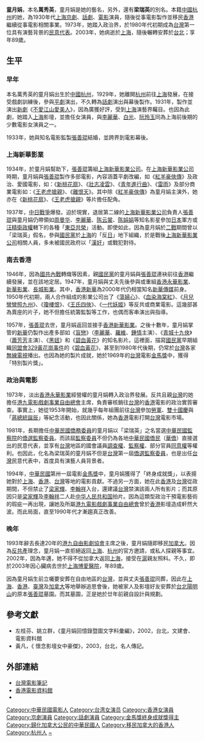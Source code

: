 {{no footnotes|time=2019-11-20T01:49:33+00:00}}
{{藝人
|姓名 = 童月娟
|類型 = 幕後
|圖片 =<!--建議使用自由版權圖像-->
|圖片尺寸 =
|圖片簡介 =
|本名 = 萬秀英
|羅馬拼音 = Tung Yueh-Chuan
|英文名 =
|暱稱 =
|其他藝名 = 梁瑞英
|國籍 = {{ROC}}<br>{{CAN}}
|民族 =
|籍貫 =
|出生日期 = {{birth date|1914|8|7}}
|出生地點 = {{ROC-1912|浙江省}}[[钱塘道|钱塘道]]杭州（今[[杭州市|杭州市]]）
|逝世日期 = {{death date and age|2003|1|6|1914|8|7}}
|逝世地點 = {{PRC}}[[上海市|上海市]]
|墓地 = {{TWN}}[[臺北市|臺北市]][[陽明山|陽明山]]公墓
|職業 =
|語言 =
|教育程度 =
|宗教信仰 =
|配偶 = {{marriage|[[張善琨|張善琨]]|1933|1957|reason=widowed}}
|兒女 =
|父母 =
|音樂類型 =
|演奏樂器 =
|出道地點 =
|出道作 =
|出道日期 =
|代表作 =
|活躍年代 =
|著名角色 =
|唱片公司 =
|經紀公司 =
|簽名 =
|簽名大小 =
|簽名替代 =
|網站 =
|相關團體 =
|獎項 =
|IMDb = 1803060
|現任成員 =
|過往成員 =
|音樂專輯 =
|電影 =
|主持節目 =
|電視劇 =
|廣播劇 =
|舞台劇 =
|書籍 =
}}
'''童月娟'''{{BD|1914年|8月7日|2003年|1月6日}}，本名'''萬秀英'''，童月娟是她的藝名，另外，還有'''梁瑞英'''的別名。本籍[[中國|中國]][[杭州|杭州]]的她，為1930年代[[上海|上海]][[京劇|京劇]]、[[話劇|話劇]]、[[電影|電影]]演員，隨後從事電影製作並移民[[香港|香港]]繼續從事電影相關事業。1973年，她踏入政治界，於1980年代初期成為[[台灣|台灣]]第一位具有演藝背景的[[民意代表|民意代表]]。2003年，她病逝於[[上海|上海]]，隨後輾轉安葬於[[台北|台北]]；享年89歲。

==生平==
===早年===
本名萬秀英的童月娟出生於[[中國|中國]][[杭州|杭州]]，1929年，她離開[[杭州|杭州]]前往[[上海|上海]]發展，在接受戲劇訓練後，參與[[平劇|平劇]]演出，不久轉為[[話劇|話劇]]演出與幕後製作。1931年，製作並演出[[新劇|新劇]]《[[不愛江山愛美人_(話劇)|不愛江山愛美人]]》，因為廣獲好評，受到[[上海|上海]]演藝界矚目。也因為此劇，她踏入[[上海|上海]]影壇，並擔任女演員，與[[李麗華|李麗華]]、[[白光_(影星)|白光]]、[[阮玲玉|阮玲玉]]同為上海前後期的少數電影女演員之一。

1933年，她與知名電影監製[[張善琨|張善琨]]結婚，並跨界到電影幕後。

===上海新華影業===
1934年，於童月娟幫助下，[[張善琨|張善琨]]籌組[[上海新華影業公司|上海新華影業公司]]。在[[上海新華影業公司|上海新華影業公司]]時期，童月娟與[[張善琨|張善琨]]製作多部電影，內容涵蓋平劇改編，如《[[紅羊豪俠傳|紅羊豪俠傳]]》及政治、愛國電影，如：《[[新桃花扇|新桃花扇]]》、《[[壮志凌云_(中国电影)|壯志凌雲]]》、《[[青年進行曲|青年進行曲]]》、《[[雷雨|雷雨]]》及部分商業電影如：《[[王老虎搶親|王老虎搶親]]》、《[[離恨天|離恨天]]》。其中除《[[紅羊豪俠傳|紅羊豪俠傳]]》為童月娟主演外，她亦在《[[新桃花扇|新桃花扇]]》、《[[王老虎搶親|王老虎搶親]]》等片擔任配角。

1937年，[[中国抗日战争|中日戰爭]]爆發。迫於現實，退居第二線的[[上海新華影業公司|上海新華影業公司]]負責人[[張善琨|張善琨]]與童月娟仍帶領如[[周曼华|周曼华]]、[[李麗華|李麗華]]、[[陈云裳|陈云裳]]、[[陈娟娟|陈娟娟]]等知名影星參加[[日本|日本]]軍方或[[汪精衛政權|汪精衛政權]]轄下的各種「[[東亞共榮|東亞共榮]]」活動。即使如此，因為童月娟於[[二戰|二戰]]期間曾以「梁瑞英」假名，參與[[國民黨|國民黨]]於[[上海|上海]]的「反[[日|日]]」地下組織，於是戰後[[上海新華影業公司|上海新華影業公司]]相關人員，多未被國民政府以「[[漢奸|漢奸]]」或戰犯對待。

===南去香港===
1946年，因為[[國共內戰|國共內戰]]轉熾等因素，親[[國民黨|國民黨]]的童月娟與[[張善琨|張善琨]]連袂前往[[香港|香港]]繼續發展，並在該地定居。1947年，童月娟與丈夫先後參與或重組[[香港永華影業|香港永華影業]]、[[新華影業|新華影業]]、[[長城影業|長城影業]]。其中，[[香港永華影業|香港新華]]為2000年代仍相當知名[[新華傳媒|新華傳媒]]前身。1950年代初期，兩人合作組成的影業公司出了《[[蕩婦心|蕩婦心]]》、《[[血染海棠紅|血染海棠紅]]》、《[[月兒彎彎照九州|月兒彎彎照九州]]》、《[[瓊樓恨|瓊樓恨]]》、《[[王氏四俠|王氏四俠]]》、《[[一代妖姬|一代妖姬]]》等反共或商業電影。這幾部甚為賣座的片子，她不但擔任統籌監製等工作，也偶而客串演出與指導。

1957年，[[張善琨|張善琨]]去世，童月娟返回並接手[[香港新華影業|香港新華影業]]。之後十數年，童月娟掌管的[[香港永華影業|新華]]仍製作出產多部如《[[盲戀|盲戀]]》（[[李麗華|李麗華]]、[[羅維|羅維]]、[[鍾情|鍾情]]主演）、《[[青城十九俠|青城十九俠]]》（[[蕭芳芳|蕭芳芳]]主演）、《[[黑妞|黑妞]]》和《[[碧血黃花|碧血黃花]]》的知名影片。這裡面，描寫[[國民黨|國民黨]]早期組織[[同盟會|同盟會]][[329黃花崗事件|329黃花崗事件]]的《[[碧血黃花|碧血黃花]]》，甚至到1980年代後期，仍常於[[台灣|台灣]]各家[[無線電視|無線電視]]播出。也因為她的製片成就，她於1969年的[[台灣|台灣]]電影[[金馬獎|金馬獎]]中，獲得「特別製片獎」。

===政治與電影===
1973年，淡出[[香港永華影業|香港永華影業]]經營權的童月娟轉入政治界發展。反共且親[[台灣|台灣]]的她擔任[[港九電影戲劇事業自由總會|港九電影戲劇事業自由總會]]主席，負責審核銷往[[台灣|台灣]]的[[香港|香港]]電影的政治實質審查。事實上，她從1953年開始，就幾乎每年組團前往[[台灣|台灣]]參加[[勞軍|勞軍]]、[[雙十國慶|雙十國慶]]與「[[蔣總統誕辰|蔣總統誕辰]]」等紀念活動，也因此關係，她為[[香港|香港]]電影打開[[台灣|台灣]]電影市場。

1981年，長期擔任[[中華民國|中華民國]][[僑務委員|僑務委員]]的童月娟以「梁瑞英」之名當選[[中華民國|中華民國]][[監察院|監察院]]的[[僑選|僑選]][[監察委員|監察委員]]。而該屆[[監察委員|監察委員]]不但仍為各地[[中華民國僑民|中華民國僑民]]（[[華僑|華僑]]）直接選出的民意代表，並享有[[台灣|台灣]]地區的國會議員[[調查權|調查權]]、[[監察權|監察權]]、部分官員[[同意權|同意權]]等權利。也因此，化名為梁瑞英的童月娟不但是[[台灣|台灣]]第一屆[[僑選|僑選]][[監察委員|監察委員]]，也是出任[[台灣|台灣]]民意代表中，首度具有演藝人員背景者。

1994年，[[中華民國|中華民國]]第卅一屆電影[[金馬獎|金馬獎]]中，童月娟獲得了「終身成就獎」，以表揚她對於[[上海|上海]]、[[香港|香港]]、[[台灣|台灣]]等地的電影貢獻。不過另一方面，她在此[[香港|香港]]及[[台灣|台灣]]從政期間，不但禁止了[[梁家輝|梁家輝]]、[[李翰祥|李翰祥]]入台，還建議[[台灣|台灣]]禁演該兩人所有影片；而其原因只是[[梁家輝|梁家輝]]及[[李翰祥|李翰祥]]二人赴[[中华人民共和国|中华人民共和国]]拍片。因為這類型政治干預電影藝術的瑕疵一再出現，讓她及所屬[[港九電影戲劇事業自由總會|港九電影戲劇事業自由總會]]曾於[[香港|香港]]影壇造成軒然大波。而此局面，直至1990年代才漸趨真正改善。

===晚年===
1993年辭去長達20年的[[港九自由影劇協會|港九自由影劇協會]]主席之後，童月娟隨即移民[[加拿大|加拿大]]。因為[[反共產|反共產]]理念，童月娟一直拒絕返回[[上海|上海]]、[[杭州|杭州]]的官方邀請，或私人探親等事宜。2002年，因為年邁，她不得不從加拿大返回[[上海|上海]]，接受在[[滬|滬]]親友照料。不久，即於2003年因心臟病去世於[[上海博愛醫院|上海博愛醫院]]，年89歲。

因為童月娟生前立囑要安葬在自由地區的[[台灣|台灣]]，並與丈夫[[張善琨|張善琨]]同葬，因此在[[上海|上海]]、[[香港|香港]]、[[臺灣|臺灣]]及[[加拿大|加拿大]]等地舉辦追思會後，她被家人及影壇好友安葬於[[台北|台北]][[陽明山|陽明山]]的原本[[張善琨|張善琨]]墓園。而其墓園，正是她於廿年前親自設計與規劃。

==參考文獻==
*左桂芬、姚立群，《童月娟回憶錄暨圖文字料彙編》，2002，台北，文建會、電影資料館
*黃凡，《 懷念影壇女中豪傑》，2003，台北，名人傳記。

==外部連結==
*[http://movie.cca.gov.tw/Case/Content.asp?ID=56&Year=2001 台灣電影筆記]{{dead link|date=2018年1月 |bot=InternetArchiveBot |fix-attempted=yes }}
*[https://web.archive.org/web/20060715011038/http://www.lcsd.gov.hk/CE/CulturalService/HKFA/chinese/publication.html 香港電影資料館]
* {{hkmdb name|15926}}
{{authority control}}
{{金馬獎終身成就獎}}
{{第一屆第二次增額監察委員}}
{{DEFAULTSORT:T童月娟}}
[[Category:中華民國電影人|Category:中華民國電影人]]
[[Category:台湾女演员|Category:台湾女演员]]
[[Category:香港女演員|Category:香港女演員]]
[[Category:京劇演員|Category:京劇演員]]
[[Category:話劇演員|Category:話劇演員]]
[[Category:金馬獎終身成就獎得主|Category:金馬獎終身成就獎得主]]
[[Category:歸化加拿大公民的中華民國人|Category:歸化加拿大公民的中華民國人]]
[[Category:移民加拿大的香港人|Category:移民加拿大的香港人]]
[[Category:杭州人|Category:杭州人]]
[[Category:萬姓|~]]